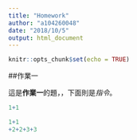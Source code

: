 ---
title: "Homework"
author: "a104260048"
date: "2018/10/5"
output: html_document
---

```{r setup, include=FALSE}
knitr::opts_chunk$set(echo = TRUE)
```

##作業一

這是**作業一**的題，，下面則是*指令*。

```{r}
1+1

1+1
+2+2+3+3
```
